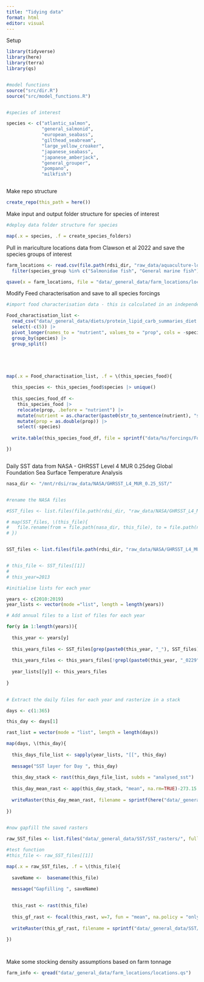 ```yaml
---
title: "Tidying data"
format: html
editor: visual
---
```


Setup

```r

library(tidyverse)
library(here)
library(terra)
library(qs)


#model functions
source("src/dir.R")
source("src/model_functions.R")


#species of interest

species <- c("atlantic_salmon", 
             "general_salmonid", 
             "european_seabass", 
             "gilthead_seabream", 
             "large_yellow_croaker", 
             "japanese_seabass",
             "japanese_amberjack",
             "general_grouper",
             "pompano",
             "milkfish")



```

Make repo structure

```r

create_repo(this_path = here())


```

Make input and output folder structure for species of interest

```r


#deploy data folder structure for species 

map(.x = species, .f = create_species_folders)


```

Pull in mariculture locations data from Clawson et al 2022 and save the species groups of interest

```r


farm_locations <- read.csv(file.path(rdsi_dir, "raw_data/aquaculture-locations/all_marine_aquaculture_farms_sources_final.csv")) |> 
  filter(species_group %in% c("Salmonidae fish", "General marine fish"))

qsave(x = farm_locations, file = "data/_general_data/farm_locations/locations.qs") 

```

Modify Feed characterisation and save to all species forcings

```r

#import food characterisation data - this is calculated in an independent google drive document

Food_charactisation_list <- 
  read_csv("data/_general_data/diets/protein_lipid_carb_summaries_diet.csv") |> 
  select(-c(5)) |> 
  pivot_longer(names_to = "nutrient", values_to = "prop", cols = -species) |> 
  group_by(species) |> 
  group_split()





map(.x = Food_charactisation_list, .f = \(this_species_food){
  
  this_species <- this_species_food$species |> unique()
  
  this_species_food_df <- 
    this_species_food |> 
    relocate(prop, .before = "nutrient") |> 
    mutate(nutrient = as.character(paste0(str_to_sentence(nutrient), "s"))) |> 
    mutate(prop = as.double(prop)) |> 
    select(-species)
  
  write.table(this_species_food_df, file = sprintf("data/%s/forcings/Food_characterization.csv", this_species), row.names = FALSE, col.names = FALSE, sep = ",")

})



```

Daily SST data from NASA - GHRSST Level 4 MUR 0.25deg Global Foundation Sea Surface Temperature Analysis

```r

nasa_dir <- "/mnt/rdsi/raw_data/NASA/GHRSST_L4_MUR_0.25_SST/"


#rename the NASA files 

#SST_files <- list.files(file.path(rdsi_dir, "raw_data/NASA/GHRSST_L4_MUR_0.25_SST"), full.names = FALSE, pattern = ".nc")

# map(SST_files, \(this_file){
#   file.rename(from = file.path(nasa_dir, this_file), to = file.path(nasa_dir, sub('^(.{4})(.*)$', '\\1_\\2',  this_file)))
# })


SST_files <- list.files(file.path(rdsi_dir, "raw_data/NASA/GHRSST_L4_MUR_0.25_SST"), full.names = TRUE, pattern = ".nc")


# this_file <- SST_files[[1]]
# 
# this_year=2013

#initialise lists for each year

years <- c(2010:2019)
year_lists <- vector(mode ="list", length = length(years))

# Add annual files to a list of files for each year

for(y in 1:length(years)){
  
  this_year <- years[y]
  
  this_years_files <- SST_files[grep(paste0(this_year, "_"), SST_files)]
  
  this_years_files <- this_years_files[!grepl(paste0(this_year, "_0229"), this_years_files)]
  
  year_lists[[y]] <- this_years_files
  
}
  

# Extract the daily files for each year and rasterize in a stack

days <- c(1:365)

this_day <- days[1]

rast_list = vector(mode = "list", length = length(days))

map(days, \(this_day){
  
  this_days_file_list <- sapply(year_lists, "[[", this_day)
  
  message("SST layer for Day ", this_day)
  
  this_day_stack <- rast(this_days_file_list, subds = "analysed_sst")
  
  this_day_mean_rast <- app(this_day_stack, "mean", na.rm=TRUE)-273.15
  
  writeRaster(this_day_mean_rast, filename = sprintf(here("data/_general_data/SST/SST_rasters/sst_nasa_mur_L4_0.25_mean2010-2019_day_%s.tif"), this_day))
  
})
  

#now gapfill the saved rasters

raw_SST_files <- list.files("data/_general_data/SST/SST_rasters/", full.names = TRUE)

#test function
#this_file <- raw_SST_files[[1]]

map(.x = raw_SST_files, .f = \(this_file){
  
  saveName <-  basename(this_file)
  
  message("Gapfilling ", saveName)

  
  this_rast <- rast(this_file)
  
  this_gf_rast <- focal(this_rast, w=7, fun = "mean", na.policy = "only")
  
  writeRaster(this_gf_rast, filename = sprintf("data/_general_data/SST/SST_gf_rasters/%s", saveName))
  
})




```


Make some stocking density assumptions based on farm tonnage

```r

farm_info <- qread("data/_general_data/farm_locations/locations.qs")





```



